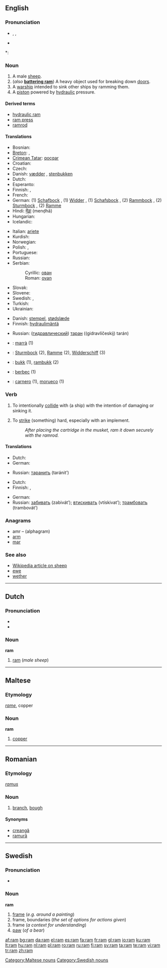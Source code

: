 {{wikipedia|dab=ram}}
{{also|Ram|RAM|ram-|ramm-}}
==English==

===Pronunciation===
* {{enPR|răm}}, {{IPA|/ræm/}}, {{SAMPA|/r{m/}}
* {{audio|en-us-ram.ogg|Audio (US)}}

*: {{rhymes|æm}}

===Noun===
{{en-noun}}

# A male [[sheep]].
# (''also'' '''[[battering ram]]''') A heavy object used for breaking down [[door]]s.
# A [[warship]] intended to sink other ships by ramming them.
# A [[piston]] powered by [[hydraulic]] pressure.

====Derived terms====
* [[hydraulic ram]]
* [[ram press]]
* [[ramrod]]

====Translations====
{{trans-top|male sheep}}
* Bosnian: {{t-|bs|ovan|m}}
* [[Breton]]: {{t+|br|maout|m|xs=Breton}}, {{t-|br|tourz|m|xs=Breton}}
* [[Crimean Tatar]]: [[qoçqar]]
* Croatian: {{t-|hr|ovan|m}}
* Czech: {{t-|cs|beran|m}}
* Danish: [[vædder]] {{m}}, [[stenbukken]] {{c}}
* Dutch: {{t+|nl|ram|m}}
* Esperanto: {{t-|eo|virŝafo|xs=Esperanto}}
* Finnish: {{t+|fi|pässi}}, {{t+|fi|oinas}}
* French: {{t+|fr|bélier|m}}
* German: (1) [[Schafbock]] {{m}}, (1) [[Widder]] {{m}}, (1) [[Schafsbock]] {{m}}, (2) [[Rammbock]] {{m}}, (2) [[Sturmbock]] {{m}}, (2) [[Ramme]] {{f}}
* Hindi: [[मेंढ़ा]] (menḍhā) {{m}}
* Hungarian: {{t+|hu|kos}}
* Icelandic: {{t+|is|hrútur|m}}
{{trans-mid}}
* Italian: [[ariete]] {{m}}<!--"montone" is a wether, which is not the same thing-->
* Kurdish: {{t+|ku|به‌ران|sc=KUchar}}
* Norwegian: {{t+|no|vær|m}}
* Polish: {{t+|pl|tryk|m}}, {{t+|pl|baran|m}}
* Portuguese: {{t+|pt|carneiro|m}}
* Russian: {{t+|ru|баран|m|tr=barán|sc=Cyrl}}
* Serbian:
*: Cyrillic: [[ован#Serbian|ован]] {{m}}
*: Roman: [[ovan#Serbian|ovan]] {{m}}
* Slovak: {{t-|sk|baran|m}}
* Slovene: {{t+|sl|oven|m}}
* Swedish: {{t+|sv|bagge}}, {{t-|sv|gumse}}
* Turkish: {{t+|tr|koç}}
* Ukrainian: {{t-|uk|баран|tr=barán|sc=Cyrl|xs=Ukrainian}}
{{trans-bottom}}

{{trans-see|battering ram|[[battering ram]]}}

{{trans-top|warship that sinks other ships by ramming them}}
{{trans-mid}}
{{trans-bottom}}

{{trans-top|piston powered by hydraulic pressure}}
* Danish: [[stempel]], [[stødslæde]]
* Finnish: [[hydraulimäntä]]
{{trans-mid}}
* Russian: ([[гидравлический]]) [[таран]] ((gidravlíčeskij) tarán) {{m}}
{{trans-bottom}}

{{checktrans-top}}
* {{ttbc|Catalan}}: [[marrà]] {{m}} (1)
* {{ttbc|German}}: [[Sturmbock]] {{m}} (2), [[Ramme]] {{f}} (2), [[Widderschiff]] {{n}} (3)
* {{ttbc|Norwegian}}: [[bukk]] {{m}} (1), [[rambukk]] {{m}} (2)
* {{ttbc|Romanian}}: [[berbec]] (1)
* {{ttbc|Spanish}}: [[carnero]] {{m}} (1), [[morueco]] {{m}} (1)
{{trans-bottom}}

===Verb===
{{en-verb|ram|m|ed}}

# {{transitive}} To intentionally [[collide]] with (a ship) with the intention of damaging or sinking it.
# {{transitive}} To [[strike]] (something) hard, especially with an implement.
#: ''After placing the cartridge in the musket, ram it down securely with the ramrod.''

====Translations====
{{trans-top|intentionally collide with (a ship)}}
* Dutch: {{t-|nl|rammen}}
* German: {{t+|de|rammen}}
{{trans-mid}}
* Russian: [[таранить]] (taránit’)
{{trans-bottom}}

{{trans-top|strike (something) hard}}
* Dutch: {{t-|nl|rammen}}
* Finnish: {{t+|fi|iskeä}}, {{t+|fi|lyödä}}
{{trans-mid}}
* German: {{t+|de|rammen}}
* Russian: [[забивать]] (zabivát’); [[втискивать]] (vtískivat’); [[трамбовать]] (trambovát’)
{{trans-bottom}}

===Anagrams===
* amr – (alphagram)
* [[arm]]
* [[mar]]

===See also===
* [[w:sheep|Wikipedia article on sheep]]
* [[ewe]]
* [[wether]]

----

==Dutch==

===Pronunciation===
* {{audio|Nl-ram.ogg|audio}}
* {{IPA|/ram/|lang=nl}}

===Noun===
'''ram'''

# [[ram#English|ram]] (''male sheep'')

----

==Maltese==

===Etymology===
{{etyl|it}} ''[[rame]]'', copper

===Noun===
'''ram'''

# [[copper]]

[[Category:Maltese nouns]]

----

==Romanian==

===Etymology===
{{etyl|la|ro}} ''[[ramus]]''

===Noun===
{{ro-noun|gend=n|pl=ramuri}}

# {{rare|lang=ro}} [[branch]], [[bough]]

====Synonyms====
* [[creangă]]
* [[ramură]]

----

==Swedish==

===Pronunciation===
* {{audio|Sv-ram.ogg|audio}}

===Noun===
'''ram''' {{c}}
{{sv-noun-reg-ar}}

# [[frame]] (''e.g. around a painting'')
# frame, boundaries (''the set of options for actions given'')
# frame (''a context for understanding'')
# [[paw]] (''of a bear'')

[[Category:Swedish nouns]]

[[af:ram]]
[[bg:ram]]
[[da:ram]]
[[el:ram]]
[[es:ram]]
[[fa:ram]]
[[fr:ram]]
[[gl:ram]]
[[io:ram]]
[[ku:ram]]
[[lt:ram]]
[[hu:ram]]
[[nl:ram]]
[[pl:ram]]
[[ro:ram]]
[[ru:ram]]
[[fi:ram]]
[[sv:ram]]
[[ta:ram]]
[[te:ram]]
[[vi:ram]]
[[tr:ram]]
[[zh:ram]]
